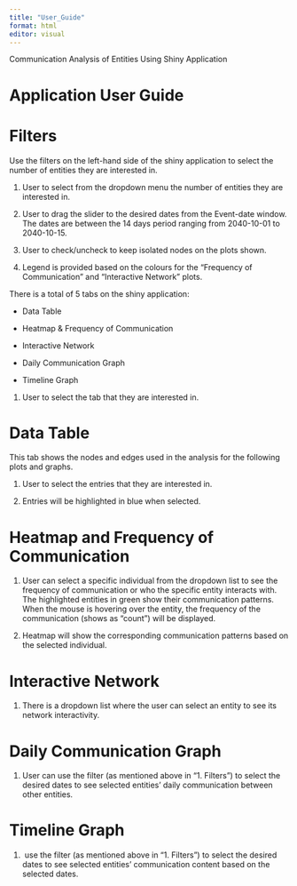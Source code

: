 ```yaml
---
title: "User_Guide"
format: html
editor: visual
---
```


Communication Analysis of Entities Using Shiny Application

# Application User Guide 

# Filters 

Use the filters on the left-hand side of the shiny application to select the number of entities they are interested in. 

1.  User to select from the dropdown menu the number of entities they are interested in.

2.  User to drag the slider to the desired dates from the Event-date window. The dates are between the 14 days period ranging from 2040-10-01 to 2040-10-15.

3.  User to check/uncheck to keep isolated nodes on the plots shown.

4.  Legend is provided based on the colours for the “Frequency of Communication” and “Interactive Network” plots.

There is a total of 5 tabs on the shiny application: 

-   Data Table

-   Heatmap & Frequency of Communication

-   Interactive Network

-   Daily Communication Graph

-   Timeline Graph

1.  User to select the tab that they are interested in.

# Data Table

This tab shows the nodes and edges used in the analysis for the following plots and graphs.

1.  User to select the entries that they are interested in.

2.  Entries will be highlighted in blue when selected.

# Heatmap and Frequency of Communication

1.  User can select a specific individual from the dropdown list to see the frequency of communication or who the specific entity interacts with. The highlighted entities in green show their communication patterns. When the mouse is hovering over the entity, the frequency of the communication (shows as “count”) will be displayed.

2.  Heatmap will show the corresponding communication patterns based on the selected individual. 

# Interactive Network

1.  There is a dropdown list where the user can select an entity to see its network interactivity.

# Daily Communication Graph

1.  User can use the filter (as mentioned above in “1. Filters”) to select the desired dates to see selected entities’ daily communication between other entities. 

# Timeline Graph

1.   use the filter (as mentioned above in “1. Filters”) to select the desired dates to see selected entities’ communication content based on the selected dates.
